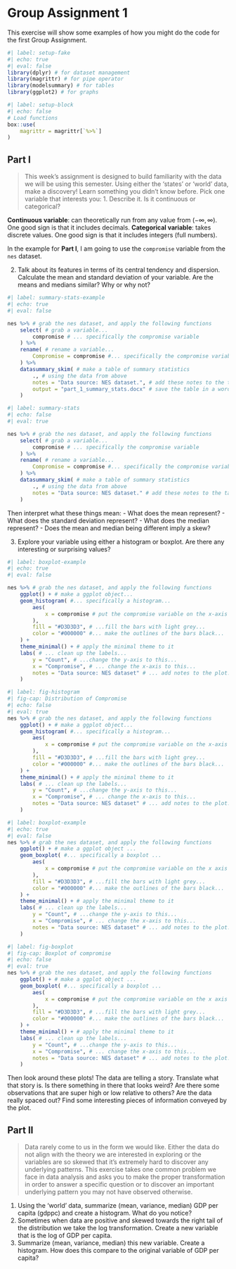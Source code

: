 # Group Assignment 1

This exercise will show some examples of how you might do the code for the first Group Assignment.

```r
#| label: setup-fake
#| echo: true
#| eval: false
library(dplyr) # for dataset management
library(magrittr) # for pipe operator
library(modelsummary) # for tables
library(ggplot2) # for graphs
```

```r
#| label: setup-block
#| echo: false
# Load functions
box::use(
    magrittr = magrittr[`%>%`]
)
```

## Part I
> This week’s assignment is designed to build familiarity with the data we will be using this semester. Using either the ‘states’ or ‘world’ data, make a discovery! Learn something you didn’t know before. Pick one variable that interests you:
1. Describe it. Is it continuous or categorical?

**Continuous variable**: can theoretically run from any value from $(-\infty, \infty)$. One good sign is that it includes decimals.
**Categorical variable**: takes discrete values. One good sign is that it includes integers (full numbers).

In the example for **Part I**, I am going to use the `compromise` variable from the `nes` dataset.

2. Talk about its features in terms of its central tendency and dispersion. Calculate the mean and standard deviation of your variable. Are the means and medians similar? Why or why not?

```r
#| label: summary-stats-example
#| echo: true
#| eval: false

nes %>% # grab the nes dataset, and apply the following functions
    select( # grab a variable...
        compromise # ... specifically the compromise variable
    ) %>%
    rename( # rename a variable...
        Compromise = compromise #... specifically the compromise variable
    ) %>%
    datasummary_skim( # make a table of summary statistics
        ., # using the data from above
        notes = "Data source: NES dataset.", # add these notes to the table
        output = "part_1_summary_stats.docx" # save the table in a word docx file
    )
```

```r
#| label: summary-stats
#| echo: false
#| eval: true

nes %>% # grab the nes dataset, and apply the following functions
    select( # grab a variable...
        compromise # ... specifically the compromise variable
    ) %>%
    rename( # rename a variable...
        Compromise = compromise #... specifically the compromise variable
    ) %>%
    datasummary_skim( # make a table of summary statistics
        ., # using the data from above
        notes = "Data source: NES dataset." # add these notes to the table
    )
```

Then interpret what these things mean:
- What does the mean represent?
- What does the standard deviation represent?
- What does the median represent?
- Does the mean and median being different imply a skew?

3. Explore your variable using either a histogram or boxplot. Are there any interesting or surprising values?

```r
#| label: boxplot-example
#| echo: true
#| eval: false

nes %>% # grab the nes dataset, and apply the following functions
    ggplot() + # make a ggplot object...
    geom_histogram( #... specifically a histogram...
        aes(
            x = compromise # put the compromise variable on the x-axis
        ),
        fill = "#D3D3D3", # ...fill the bars with light grey...
        color = "#000000" #... make the outlines of the bars black...
    ) +
    theme_minimal() + # apply the minimal theme to it
    labs( # ... clean up the labels...
        y = "Count", # ...change the y-axis to this...
        x = "Compromise", # ... change the x-axis to this...
        notes = "Data source: NES dataset" # ... add notes to the plot...
    )
```

```r
#| label: fig-histogram
#| fig-cap: Distribution of Compromise
#| echo: false
#| eval: true
nes %>% # grab the nes dataset, and apply the following functions
    ggplot() + # make a ggplot object...
    geom_histogram( #... specifically a histogram...
        aes(
            x = compromise # put the compromise variable on the x-axis
        ),
        fill = "#D3D3D3", # ...fill the bars with light grey...
        color = "#000000" #... make the outlines of the bars black...
    ) +
    theme_minimal() + # apply the minimal theme to it
    labs( # ... clean up the labels...
        y = "Count", # ...change the y-axis to this...
        x = "Compromise", # ... change the x-axis to this...
        notes = "Data source: NES dataset" # ... add notes to the plot...
    )
```

```r
#| label: boxplot-example
#| echo: true
#| eval: false
nes %>% # grab the nes dataset, and apply the following functions
    ggplot() + # make a ggplot object ...
    geom_boxplot( #... specifically a boxplot ...
        aes(
            x = compromise # put the compromise variable on the x axis
        ),
        fill = "#D3D3D3", # ...fill the bars with light grey...
        color = "#000000" #... make the outlines of the bars black...
    ) +
    theme_minimal() + # apply the minimal theme to it
    labs( # ... clean up the labels...
        y = "Count", # ...change the y-axis to this...
        x = "Compromise", # ... change the x-axis to this...
        notes = "Data source: NES dataset" # ... add notes to the plot...
    )
```

```r
#| label: fig-boxplot
#| fig-cap: Boxplot of compromise
#| echo: false
#| eval: true
nes %>% # grab the nes dataset, and apply the following functions
    ggplot() + # make a ggplot object ...
    geom_boxplot( #... specifically a boxplot ...
        aes(
            x = compromise # put the compromise variable on the x axis
        ),
        fill = "#D3D3D3", # ...fill the bars with light grey...
        color = "#000000" #... make the outlines of the bars black...
    ) +
    theme_minimal() + # apply the minimal theme to it
    labs( # ... clean up the labels...
        y = "Count", # ...change the y-axis to this...
        x = "Compromise", # ... change the x-axis to this...
        notes = "Data source: NES dataset" # ... add notes to the plot...
    )
```

Then look around these plots! The data are telling a story. Translate what that story is. Is there something in there that looks weird? Are there some observations that are super high or low relative to others? Are the data really spaced out? Find some interesting pieces of information conveyed by the plot.

## Part II

> Data rarely come to us in the form we would like. Either the data do not align with the theory we are interested in exploring or the variables are so skewed that it’s extremely hard to discover any underlying patterns. This exercise takes one common problem we face in data analysis and asks you to make the proper transformation in order to answer a specific question or to discover an important underlying pattern you may not have observed otherwise.

1. Using the 'world' data, summarize (mean, variance, median) GDP per capita (gdppc) and create a histogram. What do you notice?
2. Sometimes when data are positive and skewed towards the right tail of the distribution we take the log transformation. Create a new variable that is the log of GDP per capita.
3. Summarize (mean, variance, median) this new variable. Create a histogram. How does this compare to the original variable of GDP per capita?